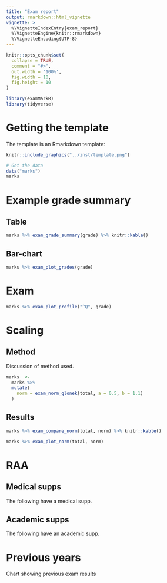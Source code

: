```yaml
---
title: "Exam report"
output: rmarkdown::html_vignette
vignette: >
  %\VignetteIndexEntry{exam_report}
  %\VignetteEngine{knitr::rmarkdown}
  %\VignetteEncoding{UTF-8}
---
```


```r
knitr::opts_chunk$set(
  collapse = TRUE,
  comment = "#>", 
  out.width = '100%', 
  fig.width = 10,
  fig.height = 10
)
```

```r
library(examMarkR)
library(tidyverse)
```

# Getting the template

The template is an Rmarkdown template:

```r
knitr::include_graphics("../inst/template.png")
```

```r
# Get the data
data("marks")
marks
```

# Example grade summary

## Table

```r
marks %>% exam_grade_summary(grade) %>% knitr::kable()
```

## Bar-chart

```r
marks %>% exam_plot_grades(grade)
```

# Exam

```r
marks %>% exam_plot_profile("^Q", grade)
```

# Scaling

## Method

Discussion of method used. 

```r
marks  <- 
  marks %>% 
  mutate(
    norm = exam_norm_glonek(total, a = 0.5, b = 1.1)
  )
```


## Results

```r
marks %>% exam_compare_norm(total, norm) %>% knitr::kable()
```

```r
marks %>% exam_plot_norm(total, norm)
```


# RAA

## Medical supps

The following have a medical supp. 

## Academic supps

The following have an academic supp. 

# Previous years

Chart showing previous exam results

